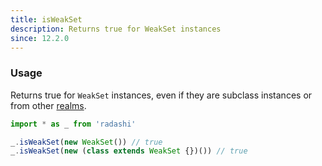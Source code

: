 ```yaml
---
title: isWeakSet
description: Returns true for WeakSet instances
since: 12.2.0
---
```


### Usage

Returns true for `WeakSet` instances, even if they are subclass instances or from
other [realms](https://developer.mozilla.org/en-US/docs/Web/JavaScript/Reference/Operators/instanceof#instanceof_and_multiple_realms).

```ts
import * as _ from 'radashi'

_.isWeakSet(new WeakSet()) // true
_.isWeakSet(new (class extends WeakSet {})()) // true
```
